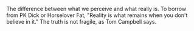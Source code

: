The difference between what we perceive and what really is.
To borrow from PK Dick or Horselover Fat, "Reality is what remains when you don't believe in it."
The truth is not fragile, as Tom Campbell says.
